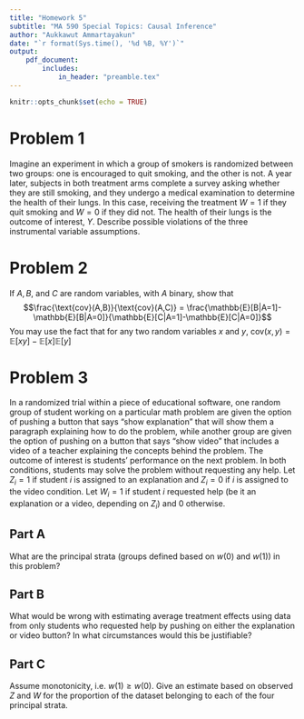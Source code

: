 ```yaml
---
title: "Homework 5"
subtitle: "MA 590 Special Topics: Causal Inference"
author: "Aukkawut Ammartayakun"
date: "`r format(Sys.time(), '%d %B, %Y')`"
output:
    pdf_document:
        includes:
            in_header: "preamble.tex"
---
```


```r
knitr::opts_chunk$set(echo = TRUE)
```
# Problem 1

Imagine an experiment in which a group of smokers is randomized between two groups: 
one is encouraged to quit smoking, and the other is not. A year later, subjects in both treatment 
arms complete a survey asking whether they are still smoking, and they undergo a medical 
examination to determine the health of their lungs. In this case, receiving the treatment 
$W =1$ if they quit smoking and $W=0$ if they did not. The health of their lungs is the outcome of interest, $Y$. 
Describe possible violations of the three instrumental variable assumptions. 

# Problem 2
If $A, B$, and $C$ are random variables, with $A$ binary, show that 
$$\frac{\text{cov}(A,B)}{\text{cov}(A,C)} = \frac{\mathbb{E}[B|A=1]-\mathbb{E}[B|A=0]}{\mathbb{E}[C|A=1]-\mathbb{E}[C|A=0]}$$
You may use the fact that for any two random variables $x$ and $y$, $\text{cov}(x,y) = \mathbb{E}[xy] - \mathbb{E}[x]\mathbb{E}[y]$ 

# Problem 3
In a randomized trial within a piece of educational software, one random group of student working on a particular 
math problem are given the option of pushing a button that says "show explanation" that will show them a paragraph 
explaining how to do the problem, while another group are given the option of pushing on a button that says 
"show video" that includes a video of a teacher explaining the concepts behind the problem. 
The outcome of interest is students' performance on the next problem. 
In both conditions, students may solve the problem without requesting any help. Let $Z_i=1$ if student $i$ is 
assigned to an explanation and $Z_i=0$ if $i$ is assigned to the video condition. Let $W_i=1$ if student $i$ 
requested help (be it an explanation or a video, depending on $Z_i$) and 0 otherwise.

## Part A
What are the principal strata (groups defined based on $w(0)$ and $w(1)$) in this problem?

## Part B
What would be wrong with estimating average treatment effects using data from only students who 
requested help by pushing on either the explanation or video button? In what circumstances would this be 
justifiable?

## Part C
Assume monotonicity, i.e. $w(1) \geq w(0)$. Give an estimate based on observed $Z$ and $W$ for the proportion 
of the dataset belonging to each of the four principal strata. 